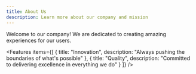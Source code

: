 ```yaml
---
title: About Us
description: Learn more about our company and mission
---
```


<Hero
  heading="About Our Company"
  subheading="Building the future of content management"
/>

Welcome to our company! We are dedicated to creating amazing experiences for our users.

<Features
  items={[
    {
      title: "Innovation",
      description: "Always pushing the boundaries of what's possible"
    },
    {
      title: "Quality",
      description: "Committed to delivering excellence in everything we do"
    }
  ]}
/>
